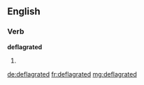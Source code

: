 ==English==

===Verb===
'''deflagrated'''

# {{past of|[[deflagrate]]}}

[[de:deflagrated]]
[[fr:deflagrated]]
[[mg:deflagrated]]
